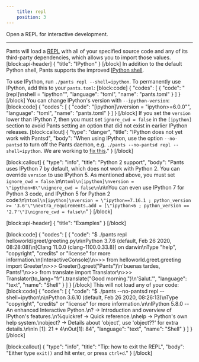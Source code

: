 ```yaml
---
    title: repl
    position: 3
---
```


Open a REPL for interactive development.

---

Pants will load a [REPL](https://en.wikipedia.org/wiki/REPL) with all of your specified source code and any of its third-party dependencies, which allows you to import those values.
[block:api-header]
{
  "title": "IPython"
}
[/block]
In addition to the default Python shell, Pants supports the improved [IPython shell](https://ipython.org).

To use IPython, run `./pants repl --shell=ipython`. To permanently use IPython, add this to your `pants.toml`:
[block:code]
{
  "codes": [
    {
      "code": "[repl]\nshell = \"ipython\"",
      "language": "toml",
      "name": "pants.toml"
    }
  ]
}
[/block]
You can change IPython's version with `--ipython-version`:
[block:code]
{
  "codes": [
    {
      "code": "[ipython]\nversion = \"ipython>=6.0.0\"",
      "language": "toml",
      "name": "pants.toml"
    }
  ]
}
[/block]
If you set the `version` lower than IPython 7, then you must set `ignore_cwd = false` in the `[ipython]` section to avoid Pants setting an option that did not exist in earlier IPython releases.
[block:callout]
{
  "type": "danger",
  "title": "IPython does not yet work with Pantsd",
  "body": "When using IPython, use the option `--no-pantsd` to turn off the Pants daemon, e.g. `./pants --no-pantsd repl --shell=ipython`. We are working to [fix this](https://github.com/pantsbuild/pants/issues/9939)."
}
[/block]

[block:callout]
{
  "type": "info",
  "title": "Python 2 support",
  "body": "Pants uses IPython 7 by default, which does not work with Python 2. You can override `version` to use IPython 5. As mentioned above, you must set `ignore_cwd = false`.\n\n```toml\n[ipython]\nversion = \"ipython<6\"\nignore_cwd = false\n```\n\nYou can even use IPython 7 for Python 3 code, and IPython 5 for Python 2 code:\n\n```toml\n[ipython]\nversion = \"ipython==7.16.1 ; python_version >= '3.6'\"\nextra_requirements.add = [\"ipython<6 ; python_version == '2.7'\"]\nignore_cwd = false\n```"
}
[/block]

[block:api-header]
{
  "title": "Examples"
}
[/block]

[block:code]
{
  "codes": [
    {
      "code": "$ ./pants repl helloworld/greet/greeting.py\n\nPython 3.7.6 (default, Feb 26 2020, 08:28:08)\n[Clang 11.0.0 (clang-1100.0.33.8)] on darwin\nType \"help\", \"copyright\", \"credits\" or \"license\" for more information.\n(InteractiveConsole)\n>>> from helloworld.greet.greeting import Greeter\n>>> Greeter().greet(\"Pants\")\n'buenas tardes, Pants!'\n>>> from translate import Translator\n>>> Translator(to_lang=\"fr\").translate(\"Good morning.\")\n'Salut.'",
      "language": "text",
      "name": "Shell"
    }
  ]
}
[/block]
This will not load any of your code:
[block:code]
{
  "codes": [
    {
      "code": "$ ./pants --no-pantsd repl --shell=ipython\n\nPython 3.6.10 (default, Feb 26 2020, 08:26:13)\nType \"copyright\", \"credits\" or \"license\" for more information.\n\nIPython 5.8.0 -- An enhanced Interactive Python.\n?         -> Introduction and overview of IPython's features.\n%quickref -> Quick reference.\nhelp      -> Python's own help system.\nobject?   -> Details about 'object', use 'object??' for extra details.\n\nIn [1]: 21 * 4\nOut[1]: 84",
      "language": "text",
      "name": "Shell"
    }
  ]
}
[/block]

[block:callout]
{
  "type": "info",
  "title": "Tip: how to exit the REPL",
  "body": "Either type `exit()` and hit enter, or press `ctrl+d`."
}
[/block]